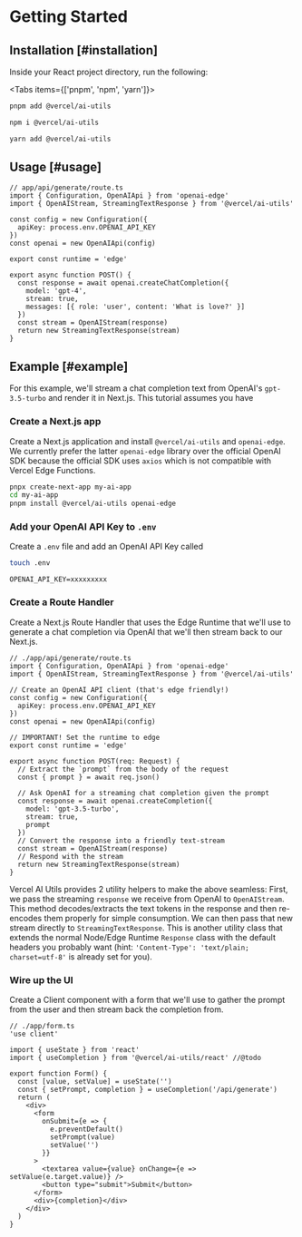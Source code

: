 
# Getting Started

## Installation [#installation]

Inside your React project directory, run the following:

<Tabs items={['pnpm', 'npm', 'yarn']}>
  <Tab>

```bash
pnpm add @vercel/ai-utils
```

   </Tab>
  <Tab>
  
```bash 
npm i @vercel/ai-utils
```
  
  </Tab>
  <Tab>
  
```bash 
yarn add @vercel/ai-utils 
```
  
  </Tab>
</Tabs>

## Usage [#usage]

```tsx {3,18-19}
// app/api/generate/route.ts
import { Configuration, OpenAIApi } from 'openai-edge'
import { OpenAIStream, StreamingTextResponse } from '@vercel/ai-utils'

const config = new Configuration({
  apiKey: process.env.OPENAI_API_KEY
})
const openai = new OpenAIApi(config)

export const runtime = 'edge'

export async function POST() {
  const response = await openai.createChatCompletion({
    model: 'gpt-4',
    stream: true,
    messages: [{ role: 'user', content: 'What is love?' }]
  })
  const stream = OpenAIStream(response)
  return new StreamingTextResponse(stream)
}
```

## Example [#example]

For this example, we'll stream a chat completion text from OpenAI's `gpt-3.5-turbo` and render it in Next.js. This tutorial assumes you have

### Create a Next.js app

Create a Next.js application and install `@vercel/ai-utils` and `openai-edge`. We currently prefer the latter `openai-edge` library over the official OpenAI SDK because the official SDK uses `axios` which is not compatible with Vercel Edge Functions.

```sh
pnpx create-next-app my-ai-app
cd my-ai-app
pnpm install @vercel/ai-utils openai-edge
```

### Add your OpenAI API Key to `.env`

Create a `.env` file and add an OpenAI API Key called

```sh
touch .env
```

```env
OPENAI_API_KEY=xxxxxxxxx
```

### Create a Route Handler

Create a Next.js Route Handler that uses the Edge Runtime that we'll use to generate a chat completion via OpenAI that we'll then stream back to our Next.js.

```tsx
// ./app/api/generate/route.ts
import { Configuration, OpenAIApi } from 'openai-edge'
import { OpenAIStream, StreamingTextResponse } from '@vercel/ai-utils'

// Create an OpenAI API client (that's edge friendly!)
const config = new Configuration({
  apiKey: process.env.OPENAI_API_KEY
})
const openai = new OpenAIApi(config)

// IMPORTANT! Set the runtime to edge
export const runtime = 'edge'

export async function POST(req: Request) {
  // Extract the `prompt` from the body of the request
  const { prompt } = await req.json()

  // Ask OpenAI for a streaming chat completion given the prompt
  const response = await openai.createCompletion({
    model: 'gpt-3.5-turbo',
    stream: true,
    prompt
  })
  // Convert the response into a friendly text-stream
  const stream = OpenAIStream(response)
  // Respond with the stream
  return new StreamingTextResponse(stream)
}
```

Vercel AI Utils provides 2 utility helpers to make the above seamless: First, we pass the streaming `response` we receive from OpenAI to `OpenAIStream`. This method decodes/extracts the text tokens in the response and then re-encodes them properly for simple consumption. We can then pass that new stream directly to `StreamingTextResponse`. This is another utility class that extends the normal Node/Edge Runtime `Response` class with the default headers you probably want (hint: `'Content-Type': 'text/plain; charset=utf-8'` is already set for you).

### Wire up the UI

Create a Client component with a form that we'll use to gather the prompt from the user and then stream back the completion from.

```tsx
// ./app/form.ts
'use client'

import { useState } from 'react'
import { useCompletion } from '@vercel/ai-utils/react' //@todo

export function Form() {
  const [value, setValue] = useState('')
  const { setPrompt, completion } = useCompletion('/api/generate')
  return (
    <div>
      <form
        onSubmit={e => {
          e.preventDefault()
          setPrompt(value)
          setValue('')
        }}
      >
        <textarea value={value} onChange={e => setValue(e.target.value)} />
        <button type="submit">Submit</button>
      </form>
      <div>{completion}</div>
    </div>
  )
}
```

